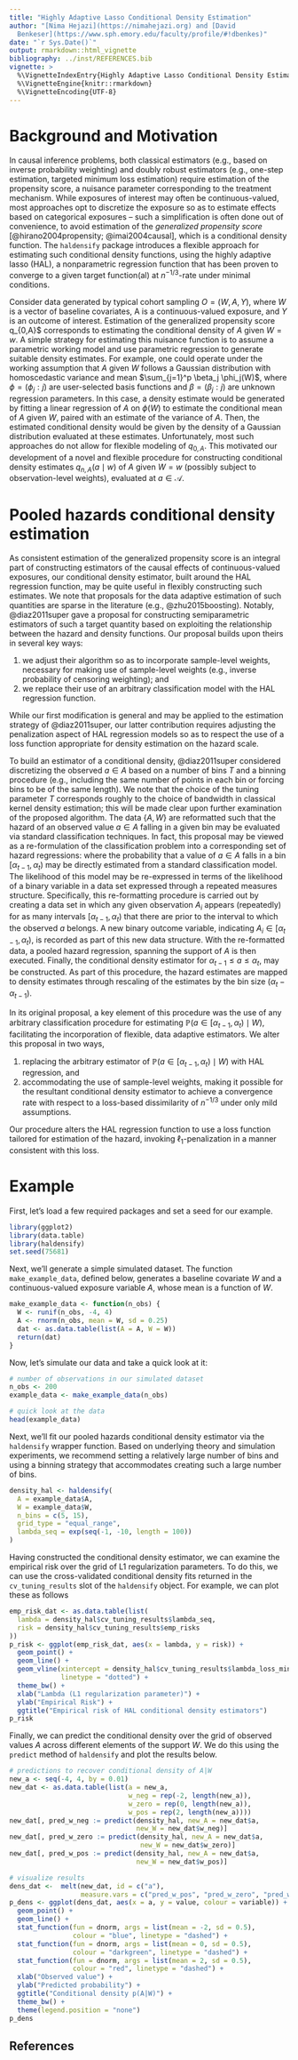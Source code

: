 ```yaml
---
title: "Highly Adaptive Lasso Conditional Density Estimation"
author: "[Nima Hejazi](https://nimahejazi.org) and [David
  Benkeser](https://www.sph.emory.edu/faculty/profile/#!dbenkes)"
date: "`r Sys.Date()`"
output: rmarkdown::html_vignette
bibliography: ../inst/REFERENCES.bib
vignette: >
  %\VignetteIndexEntry{Highly Adaptive Lasso Conditional Density Estimation}
  %\VignetteEngine{knitr::rmarkdown}
  %\VignetteEncoding{UTF-8}
---
```


# Background and Motivation

In causal inference problems, both classical estimators (e.g., based on inverse
probability weighting) and doubly robust estimators (e.g., one-step estimation,
targeted minimum loss estimation) require estimation of the propensity score, a
nuisance parameter corresponding to the treatment mechanism. While exposures of
interest may often be continuous-valued, most approaches opt to discretize the
exposure so as to estimate effects based on categorical exposures -- such a
simplification is often done out of convenience, to avoid estimation of the
_generalized propensity score_ [@hirano2004propensity; @imai2004causal], which
is a conditional density function. The `haldensify` package introduces a
flexible approach for estimating such conditional density functions, using the
highly adaptive lasso (HAL), a nonparametric regression function that has been
proven to converge to a given target function(al) at $n^{-1/3}$-rate under
minimal conditions.

Consider data generated by typical cohort sampling $O = (W, A, Y)$, where $W$ is
a vector of baseline covariates, A is a continuous-valued exposure, and $Y$ is
an outcome of interest. Estimation of the generalized propensity score q_{0,A}$
corresponds to estimating the conditional density of $A$ given $W = w$. A simple
strategy for estimating this nuisance function is to assume a parametric working
model and use parametric regression to generate suitable density estimates. For
example, one could operate under the working assumption that $A$ given $W$
follows a Gaussian distribution with homoscedastic variance and mean
$\sum_{j=1}^p \beta_j \phi_j(W)$, where $\phi = (\phi_j : j)$ are user-selected
basis functions and $\beta = (\beta_j : j)$ are unknown regression parameters.
In this case, a density estimate would be generated by fitting a linear
regression of $A$ on $\phi(W)$ to estimate the conditional mean of $A$ given
$W$, paired with an estimate of the variance of $A$. Then, the estimated
conditional density would be given by the density of a Gaussian distribution
evaluated at these estimates. Unfortunately, most such approaches do not allow
for flexible modeling of $q_{0,A}$. This motivated our development of a novel
and flexible procedure for constructing conditional density estimates $q_{n,A}(a
\mid w)$ of $A$ given $W = w$ (possibly subject to observation-level weights),
evaluated at $a \in \mathcal{A}$.

# Pooled hazards conditional density estimation

As consistent estimation of the generalized propensity score is an integral part
of constructing estimators of the causal effects of continuous-valued exposures,
our conditional density estimator, built around the HAL regression function, may
be quite useful in flexibly constructing such estimates. We note that proposals
for the data adaptive estimation of such quantities are sparse in the literature
(e.g., @zhu2015boosting). Notably, @diaz2011super gave a proposal for
constructing semiparametric estimators of such a target quantity based on
exploiting the relationship between the hazard and density functions. Our
proposal builds upon theirs in several key ways:

1. we adjust their algorithm so as to incorporate sample-level weights,
   necessary for making use of sample-level weights (e.g., inverse probability
   of censoring weighting); and
2. we replace their use of an arbitrary classification model with the HAL
   regression function.

While our first modification is general and may be applied to the estimation
strategy of @diaz2011super, our latter contribution requires adjusting the
penalization aspect of HAL regression models so as to respect the use of a loss
function appropriate for density estimation on the hazard scale.

To build an estimator of a conditional density, @diaz2011super considered
discretizing the observed $a \in A$ based on a number of bins $T$ and a binning
procedure (e.g., including the same number of points in each bin or forcing
bins to be of the same length). We note that the choice of the tuning parameter
$T$ corresponds roughly to the choice of bandwidth in classical kernel density
estimation; this will be made clear upon further examination of the proposed
algorithm. The data $\{A, W\}$ are reformatted such that the hazard of an
observed value $a \in A$ falling in a given bin may be evaluated via standard
classification techniques. In fact, this proposal may be viewed as
a re-formulation of the classification problem into a corresponding set of
hazard regressions:
\begin{align*}
   \mathbb{P} (a \in [\alpha_{t-1}, \alpha_t) \mid W) =& \mathbb{P} (a \in
   [\alpha_{t-1}, \alpha_t) \mid A \geq \alpha_{t-1}, W) \times  \\ &
   \prod_{j = 1}^{t -1} \{1 - \mathbb{P} (a \in [\alpha_{j-1}, \alpha_j)
   \mid A \geq \alpha_{j-1}, W) \},
\end{align*}
where the probability that a value of $a \in A$ falls in a bin $[\alpha_{t-1},
\alpha_t)$ may be directly estimated from a standard classification model. The
likelihood of this model may be re-expressed in terms of the likelihood of
a binary variable in a data set expressed through a repeated measures structure.
Specifically, this re-formatting procedure is carried out by creating a data set
in which any given observation $A_i$ appears (repeatedly) for as many intervals
$[\alpha_{t-1}, \alpha_t)$ that there are prior to the interval to which the
observed $a$ belongs. A new binary outcome variable, indicating $A_i \in
[\alpha_{t-1}, \alpha_t)$, is recorded as part of this new data structure. With
the re-formatted data, a pooled hazard regression, spanning the support of $A$
is then executed. Finally, the conditional density estimator
\begin{equation*}
   q_{n, \alpha}(a \mid W) = \frac{\mathbb{P}(a \in [\alpha_{t-1}, \alpha_t)
      \mid W)}{(\alpha_t - \alpha_{t-1})},
\end{equation*}
for $\alpha_{t-1} \leq a \le \alpha_t$, may be constructed. As part of this
procedure, the hazard estimates are mapped to density estimates through
rescaling of the estimates by the bin size ($\alpha_t - \alpha_{t-1}$).

In its original proposal, a key element of this procedure was the use of any
arbitrary classification procedure for estimating $\mathbb{P}(a \in
[\alpha_{t-1}, \alpha_t) \mid W)$, facilitating the incorporation of flexible,
data adaptive estimators. We alter this proposal in two ways,

1. replacing the arbitrary estimator of $\mathbb{P}(a \in [\alpha_{t-1},
   \alpha_t) \mid W)$ with HAL regression, and
2. accommodating the use of sample-level weights, making it possible for the
   resultant conditional density estimator to achieve a convergence rate with
   respect to a loss-based dissimilarity of $n^{-1/3}$ under only mild
   assumptions.

Our procedure alters the HAL regression function to use a loss function tailored
for estimation of the hazard, invoking $\ell_1$-penalization in a manner
consistent with this loss.

# Example

First, let's load a few required packages and set a seed for our example.

```r
library(ggplot2)
library(data.table)
library(haldensify)
set.seed(75681)
```

Next, we'll generate a simple simulated dataset. The function
`make_example_data`, defined below, generates a baseline covariate $W$ and a
continuous-valued exposure variable $A$, whose mean is a function of $W$.

```r
make_example_data <- function(n_obs) {
  W <- runif(n_obs, -4, 4)
  A <- rnorm(n_obs, mean = W, sd = 0.25)
  dat <- as.data.table(list(A = A, W = W))
  return(dat)
}
```

Now, let's simulate our data and take a quick look at it:

```r
# number of observations in our simulated dataset
n_obs <- 200
example_data <- make_example_data(n_obs)

# quick look at the data
head(example_data)
```

Next, we'll fit our pooled hazards conditional density estimator via the
`haldensify` wrapper function. Based on underlying theory and simulation
experiments, we recommend setting a relatively large number of bins and using a
binning strategy that accommodates creating such a large number of bins.

```r
density_hal <- haldensify(
  A = example_data$A,
  W = example_data$W,
  n_bins = c(5, 15),
  grid_type = "equal_range",
  lambda_seq = exp(seq(-1, -10, length = 100))
)
```

Having constructed the conditional density estimator, we can examine the
empirical risk over the grid of L1 regularization parameters. To do this, we
can use the cross-validated conditional density fits returned in the
`cv_tuning_results` slot of the `haldensify` object. For example, we can
plot these as follows

```r
emp_risk_dat <- as.data.table(list(
  lambda = density_hal$cv_tuning_results$lambda_seq,
  risk = density_hal$cv_tuning_results$emp_risks
))
p_risk <- ggplot(emp_risk_dat, aes(x = lambda, y = risk)) +
  geom_point() +
  geom_line() +
  geom_vline(xintercept = density_hal$cv_tuning_results$lambda_loss_min,
             linetype = "dotted") +
  theme_bw() +
  xlab("Lambda (L1 regularization parameter)") +
  ylab("Empirical Risk") +
  ggtitle("Empirical risk of HAL conditional density estimators")
p_risk
```

Finally, we can predict the conditional density over the grid of observed values
$A$ across different elements of the support $W$. We do this using the `predict`
method of `haldensify` and plot the results below.

```r
# predictions to recover conditional density of A|W
new_a <- seq(-4, 4, by = 0.01)
new_dat <- as.data.table(list(a = new_a,
                              w_neg = rep(-2, length(new_a)),
                              w_zero = rep(0, length(new_a)),
                              w_pos = rep(2, length(new_a))))
new_dat[, pred_w_neg := predict(density_hal, new_A = new_dat$a,
                                new_W = new_dat$w_neg)]
new_dat[, pred_w_zero := predict(density_hal, new_A = new_dat$a,
                                 new_W = new_dat$w_zero)]
new_dat[, pred_w_pos := predict(density_hal, new_A = new_dat$a,
                                new_W = new_dat$w_pos)]

# visualize results
dens_dat <-  melt(new_dat, id = c("a"),
                  measure.vars = c("pred_w_pos", "pred_w_zero", "pred_w_neg"))
p_dens <- ggplot(dens_dat, aes(x = a, y = value, colour = variable)) +
  geom_point() +
  geom_line() +
  stat_function(fun = dnorm, args = list(mean = -2, sd = 0.5),
                colour = "blue", linetype = "dashed") +
  stat_function(fun = dnorm, args = list(mean = 0, sd = 0.5),
                colour = "darkgreen", linetype = "dashed") +
  stat_function(fun = dnorm, args = list(mean = 2, sd = 0.5),
                colour = "red", linetype = "dashed") +
  xlab("Observed value") +
  ylab("Predicted probability") +
  ggtitle("Conditional density p(A|W)") +
  theme_bw() +
  theme(legend.position = "none")
p_dens
```

## References

